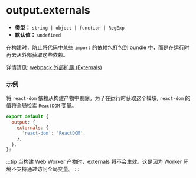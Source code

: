 # output.externals

- **类型：** `string | object | function | RegExp`
- **默认值：** `undefined`

在构建时，防止将代码中某些 `import` 的依赖包打包到 bundle 中，而是在运行时再去从外部获取这些依赖。

详情请见: [webpack 外部扩展 (Externals)](https://webpack.docschina.org/configuration/externals/)

### 示例

将 `react-dom` 依赖从构建产物中剔除。为了在运行时获取这个模块, `react-dom` 的值将全局检索 `ReactDOM` 变量。

```js
export default {
  output: {
    externals: {
      'react-dom': 'ReactDOM',
    },
  },
};
```

:::tip
当构建 Web Worker 产物时，externals 将不会生效。这是因为 Worker 环境不支持通过访问全局变量。
:::

